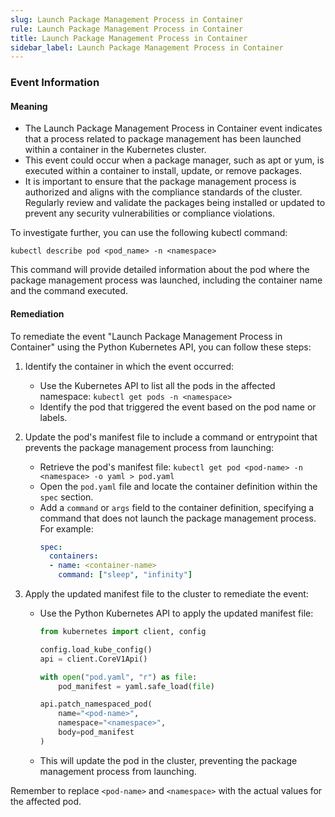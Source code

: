 ```yaml
--- 
slug: Launch Package Management Process in Container
rule: Launch Package Management Process in Container
title: Launch Package Management Process in Container
sidebar_label: Launch Package Management Process in Container
---
```

                   


### Event Information

#### Meaning

- The Launch Package Management Process in Container event indicates that a process related to package management has been launched within a container in the Kubernetes cluster.
- This event could occur when a package manager, such as apt or yum, is executed within a container to install, update, or remove packages.
- It is important to ensure that the package management process is authorized and aligns with the compliance standards of the cluster. Regularly review and validate the packages being installed or updated to prevent any security vulnerabilities or compliance violations.

To investigate further, you can use the following kubectl command:
```
kubectl describe pod <pod_name> -n <namespace>
```
This command will provide detailed information about the pod where the package management process was launched, including the container name and the command executed.

#### Remediation

To remediate the event "Launch Package Management Process in Container" using the Python Kubernetes API, you can follow these steps:

1. Identify the container in which the event occurred:
   - Use the Kubernetes API to list all the pods in the affected namespace: `kubectl get pods -n <namespace>`
   - Identify the pod that triggered the event based on the pod name or labels.

2. Update the pod's manifest file to include a command or entrypoint that prevents the package management process from launching:
   - Retrieve the pod's manifest file: `kubectl get pod <pod-name> -n <namespace> -o yaml > pod.yaml`
   - Open the `pod.yaml` file and locate the container definition within the `spec` section.
   - Add a `command` or `args` field to the container definition, specifying a command that does not launch the package management process. For example:
     ```yaml
     spec:
       containers:
       - name: <container-name>
         command: ["sleep", "infinity"]
     ```

3. Apply the updated manifest file to the cluster to remediate the event:
   - Use the Python Kubernetes API to apply the updated manifest file: 
     ```python
     from kubernetes import client, config

     config.load_kube_config()
     api = client.CoreV1Api()

     with open("pod.yaml", "r") as file:
         pod_manifest = yaml.safe_load(file)

     api.patch_namespaced_pod(
         name="<pod-name>",
         namespace="<namespace>",
         body=pod_manifest
     )
     ```
   - This will update the pod in the cluster, preventing the package management process from launching.

Remember to replace `<pod-name>` and `<namespace>` with the actual values for the affected pod.

 